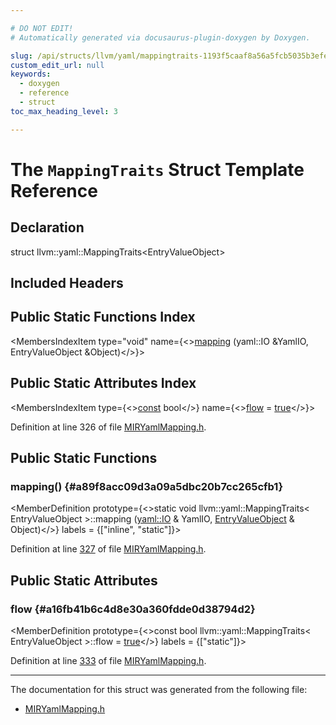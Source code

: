 ```yaml
---

# DO NOT EDIT!
# Automatically generated via docusaurus-plugin-doxygen by Doxygen.

slug: /api/structs/llvm/yaml/mappingtraits-1193f5caaf8a56a5fcb5035b3efe7a37
custom_edit_url: null
keywords:
  - doxygen
  - reference
  - struct
toc_max_heading_level: 3

---
```





# The `MappingTraits` Struct Template Reference

<DoxygenPage pluginConfig={pluginConfig}>



## Declaration

<CodeBlock>struct llvm::yaml::MappingTraits&lt;EntryValueObject&gt;</CodeBlock>

## Included Headers

<IncludesList>
<IncludesListItem
  filePath="llvm/CodeGen/MIRYamlMapping.h"
  permalink="/docs/api/files/include/include/llvm/include/llvm/codegen/miryamlmapping-h"
  isLocal="true" />
</IncludesList>

## Public Static Functions Index

<MembersIndex>

<MembersIndexItem
  type="void"
  name={<><a href="#a89f8acc09d3a09a5dbc20b7cc265cfb1">mapping</a> (yaml::IO &amp;YamlIO, EntryValueObject &amp;Object)</>}>
</MembersIndexItem>

</MembersIndex>

## Public Static Attributes Index

<MembersIndex>

<MembersIndexItem
  type={<><a href="/docs/api/files/lib/lib/target/lib/target/aarch64/aarch64promoteconstant-cpp/#a90f8350fecae261c25be85d38b451bff">const</a> bool</>}
  name={<><a href="#a16fb41b6c4d8e30a360fdde0d38794d2">flow</a> = <a href="/docs/api/files/lib/lib/analysis/basicaliasanalysis-cpp/#af6d5cafbdfc5313e65d990120021a3ec">true</a></>}>
</MembersIndexItem>

</MembersIndex>


Definition at line 326 of file <a href="/docs/api/files/include/include/llvm/include/llvm/codegen/miryamlmapping-h">MIRYamlMapping.h</a>.

<SectionDefinition>

## Public Static Functions

### mapping() {#a89f8acc09d3a09a5dbc20b7cc265cfb1}

<MemberDefinition
  prototype={<>static void llvm::yaml::MappingTraits&lt; EntryValueObject &gt;::mapping (<a href="/docs/api/classes/llvm/yaml/io">yaml::IO</a> &amp; YamlIO, <a href="/docs/api/structs/llvm/yaml/entryvalueobject">EntryValueObject</a> &amp; Object)</>}
  labels = {["inline", "static"]}>

Definition at line <a href="/docs/api/files/include/include/llvm/include/llvm/codegen/miryamlmapping-h/#l00327">327</a> of file <a href="/docs/api/files/include/include/llvm/include/llvm/codegen/miryamlmapping-h">MIRYamlMapping.h</a>.
</MemberDefinition>

</SectionDefinition>

<SectionDefinition>

## Public Static Attributes

### flow {#a16fb41b6c4d8e30a360fdde0d38794d2}

<MemberDefinition
  prototype={<>const bool llvm::yaml::MappingTraits&lt; EntryValueObject &gt;::flow = <a href="/docs/api/files/lib/lib/analysis/basicaliasanalysis-cpp/#af6d5cafbdfc5313e65d990120021a3ec">true</a></>}
  labels = {["static"]}>

Definition at line <a href="/docs/api/files/include/include/llvm/include/llvm/codegen/miryamlmapping-h/#l00333">333</a> of file <a href="/docs/api/files/include/include/llvm/include/llvm/codegen/miryamlmapping-h">MIRYamlMapping.h</a>.
</MemberDefinition>

</SectionDefinition>

<hr/>

The documentation for this struct was generated from the following file:

<ul>
<li><a href="/docs/api/files/include/include/llvm/include/llvm/codegen/miryamlmapping-h">MIRYamlMapping.h</a></li>
</ul>

</DoxygenPage>
